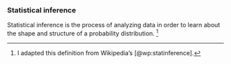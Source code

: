 :::{#def-inference}
### Statistical inference

Statistical inference is the process of analyzing data in order 
to learn about
the shape and structure of a probability distribution. ^[
I adapted this definition from Wikipedia's [@wp:statinference].]

:::
